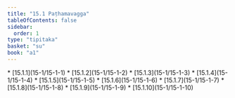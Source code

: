 ```yaml
---
title: "15.1 Paṭhamavagga"
tableOfContents: false
sidebar:
  order: 1
type: "tipitaka"
basket: "su"
book: "a1"
---
```



<DynamicBreadcrumb />



<TableOfContents book="a1" section="15.1">
* [15.1.1](15-1/15-1-1)
* [15.1.2](15-1/15-1-2)
* [15.1.3](15-1/15-1-3)
* [15.1.4](15-1/15-1-4)
* [15.1.5](15-1/15-1-5)
* [15.1.6](15-1/15-1-6)
* [15.1.7](15-1/15-1-7)
* [15.1.8](15-1/15-1-8)
* [15.1.9](15-1/15-1-9)
* [15.1.10](15-1/15-1-10)
</TableOfContents>
